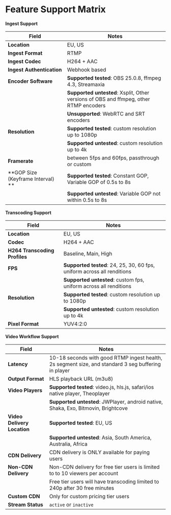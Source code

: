 
<DocsLayout>


# Feature Support Matrix

**Ingest Support**

| Field                             | Notes                                                                                 |
| --------------------------------- | ------------------------------------------------------------------------------------- |
| **Location**                      | EU, US                                                                                |
| **Ingest Format**                 | RTMP                                                                                  |
| **Ingest Codec**                  | H264 + AAC                                                                            |
| **Ingest Authentication**         | Webhook based                                                                         |
| **Encoder Software**              | **Supported tested**: OBS 25.0.8, ffmpeg 4.3, Streamaxia                              |
|                                   | **Supported untested**: Xsplit, Other versions of OBS and ffmpeg, other RTMP encoders |
|                                   | **Unsupported**: WebRTC and SRT encoders                                              |
| **Resolution**                    | **Supported tested**: custom resolution up to 1080p                                   |
|                                   | **Supported untested**: custom resolution up to 4k                                    |
| **Framerate**                     | between 5fps and 60fps, passthrough or custom                                         |
| **GOP Size (Keyframe Interval) ** | **Supported tested**: Constant GOP, Variable GOP of 0.5s to 8s                        |
|                                   | **Supported untested**: Variable GOP not within 0.5s to 8s                            |

**Transcoding Support**

| Field                         | Notes                                                                   |
| ----------------------------- | ----------------------------------------------------------------------- |
| **Location**                  | EU, US                                                                  |
| **Codec**                     | H264 + AAC                                                              |
| **H264 Transcoding Profiles** | Baseline, Main, High                                                    |
| **FPS**                       | **Supported tested**: 24, 25, 30, 60 fps, uniform across all renditions |
|                               | **Supported untested**: custom fps, uniform across all renditions       |
| **Resolution**                | **Supported tested**: custom resolution up to 1080p                     |
|                               | **Supported untested**: custom resolution up to 4k                      |
| **Pixel Format**              | YUV4:2:0                                                                |

**Video Workflow Support**

| Field                       | Notes                                                                                               |
| --------------------------- | --------------------------------------------------------------------------------------------------- |
| **Latency**                 | 10-18 seconds with good RTMP ingest health, 2s segment size, and standard 3 seg buffering in player |
| **Output Format**           | HLS playback URL (m3u8)                                                                             |
| **Video Players**           | **Supported tested**: video.js, hls.js, safari/ios native player, Theoplayer                        |
|                             | **Supported untested**: JWPlayer, android native, Shaka, Exo, Bitmovin, Brightcove                  |
| **Video Delivery Location** | **Supported tested**: EU, US                                                                        |
|                             | **Supported untested**: Asia, South America, Australia, Africa                                      |
| **CDN Delivery**            | CDN delivery is ONLY available for paying users                                                     |
| **Non-CDN Delivery**        | Non-CDN delivery for free tier users is limited to to 10 viewers per account                        |
|                             | Free tier users will have transcoding limited to 240p after 30 free minutes                         |
| **Custom CDN**              | Only for custom pricing tier users                                                                  |
| **Stream Status**           | `active` or `inactive`                                                                              |

</DocsLayout>

